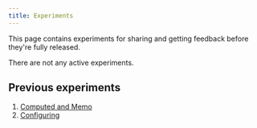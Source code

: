 ```yaml
---
title: Experiments
---
```


This page contains experiments for sharing and getting feedback before they're fully released.

There are not any active experiments.

## Previous experiments

1. [Computed and Memo](../usage/reactivity)
2. [Configuring](../usage/configuring)
